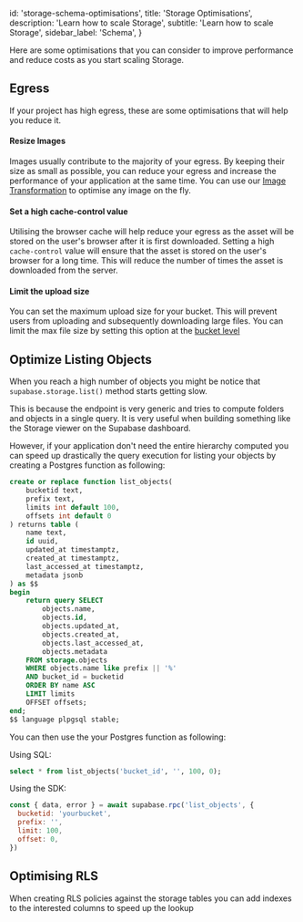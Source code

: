 
  id: 'storage-schema-optimisations',
  title: 'Storage Optimisations',
  description: 'Learn how to scale Storage',
  subtitle: 'Learn how to scale Storage',
  sidebar_label: 'Schema',
}

Here are some optimisations that you can consider to improve performance and reduce costs as you start scaling Storage.

## Egress

If your project has high egress, these are some optimisations that will help you reduce it.

#### Resize Images

Images usually contribute to the majority of your egress. By keeping their size as small as possible, you can reduce your egress and increase the performance of your application at the same time.
You can use our [Image Transformation](/docs/guides/storage/serving/image-transformations) to optimise any image on the fly.

#### Set a high cache-control value

Utilising the browser cache will help reduce your egress as the asset will be stored on the user's browser after it is first downloaded. Setting a high `cache-control` value will ensure that the asset is stored on the user's browser for a long time. This will reduce the number of times the asset is downloaded from the server.

#### Limit the upload size

You can set the maximum upload size for your bucket. This will prevent users from uploading and subsequently downloading large files. You can limit the max file size by setting this option at the [bucket level](/docs/guides/storage/buckets/creating-buckets)

## Optimize Listing Objects

When you reach a high number of objects you might be notice that `supabase.storage.list()` method starts getting slow.

This is because the endpoint is very generic and tries to compute folders and objects in a single query.
It is very useful when building something like the Storage viewer on the Supabase dashboard.

However, if your application don't need the entire hierarchy computed you can speed up drastically the query execution for listing your objects by creating a Postgres function as following:

```sql
create or replace function list_objects(
    bucketid text,
    prefix text,
    limits int default 100,
    offsets int default 0
) returns table (
    name text,
    id uuid,
    updated_at timestamptz,
    created_at timestamptz,
    last_accessed_at timestamptz,
    metadata jsonb
) as $$
begin
    return query SELECT
        objects.name,
        objects.id,
        objects.updated_at,
        objects.created_at,
        objects.last_accessed_at,
        objects.metadata
    FROM storage.objects
    WHERE objects.name like prefix || '%'
    AND bucket_id = bucketid
    ORDER BY name ASC
    LIMIT limits
    OFFSET offsets;
end;
$$ language plpgsql stable;
```

You can then use the your Postgres function as following:

Using SQL:

```sql
select * from list_objects('bucket_id', '', 100, 0);
```

Using the SDK:

```js
const { data, error } = await supabase.rpc('list_objects', {
  bucketid: 'yourbucket',
  prefix: '',
  limit: 100,
  offset: 0,
})
```

## Optimising RLS

When creating RLS policies against the storage tables you can add indexes to the interested columns to speed up the lookup


